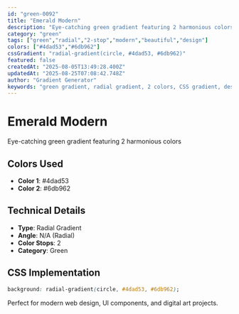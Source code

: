 ```yaml
---
id: "green-0092"
title: "Emerald Modern"
description: "Eye-catching green gradient featuring 2 harmonious colors"
category: "green"
tags: ["green","radial","2-stop","modern","beautiful","design"]
colors: ["#4dad53","#6db962"]
cssGradient: "radial-gradient(circle, #4dad53, #6db962)"
featured: false
createdAt: "2025-08-05T13:49:28.400Z"
updatedAt: "2025-08-25T07:08:42.748Z"
author: "Gradient Generator"
keywords: "green gradient, radial gradient, 2 colors, CSS gradient, design, #4dad53, #6db962"
---
```


# Emerald Modern

Eye-catching green gradient featuring 2 harmonious colors

## Colors Used
- **Color 1**: #4dad53
- **Color 2**: #6db962

## Technical Details
- **Type**: Radial Gradient
- **Angle**: N/A (Radial)
- **Color Stops**: 2
- **Category**: Green

## CSS Implementation
```css
background: radial-gradient(circle, #4dad53, #6db962);
```

Perfect for modern web design, UI components, and digital art projects.
